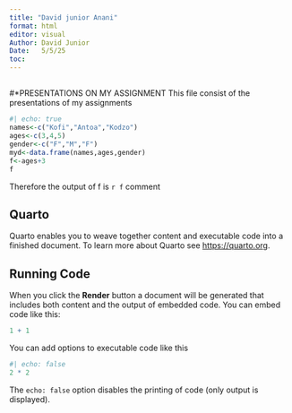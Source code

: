 ```yaml
---
title: "David junior Anani"
format: html
editor: visual
Author: David Junior 
Date:   5/5/25
toc: 
---
```


## 

#\*PRESENTATIONS ON MY ASSIGNMENT This file consist of the presentations of my assignments

```r
#| echo: true
names<-c("Kofi","Antoa","Kodzo")
ages<-c(3,4,5)
gender<-c("F","M","F")
myd<-data.frame(names,ages,gender)
f<-ages+3
f
```

Therefore the output of f is `r f` comment

## Quarto

Quarto enables you to weave together content and executable code into a finished document. To learn more about Quarto see <https://quarto.org>.

## Running Code

When you click the **Render** button a document will be generated that includes both content and the output of embedded code. You can embed code like this:

```r
1 + 1
```

You can add options to executable code like this

```r
#| echo: false
2 * 2
```

The `echo: false` option disables the printing of code (only output is displayed).
